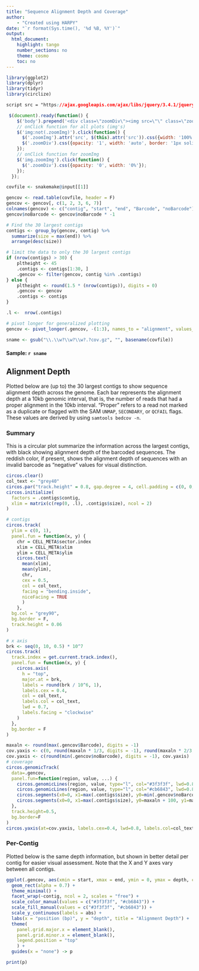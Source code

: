 ```yaml
---
title: "Sequence Alignment Depth and Coverage"
author:
    - "Created using HARPY"
date: "`r format(Sys.time(), '%d %B, %Y')`"
output:
  html_document:
    highlight: tango
    number_sections: no
    theme: cosmo
    toc: no
---
```


```r
library(ggplot2)
library(dplyr)
library(tidyr)
library(circlize)
```

```css
script src = "https://ajax.googleapis.com/ajax/libs/jquery/3.4.1/jquery.min.js"
```
```js
 $(document).ready(function() {
    $('body').prepend('<div class=\"zoomDiv\"><img src=\"\" class=\"zoomImg\"></div>');
    // onClick function for all plots (img's)
    $('img:not(.zoomImg)').click(function() {
      $('.zoomImg').attr('src', $(this).attr('src')).css({width: '100%'});
      $('.zoomDiv').css({opacity: '1', width: 'auto', border: '1px solid white', borderRadius: '5px', position: 'fixed', top: '50%', left: '50%', marginRight: '-50%', transform: 'translate(-50%, -50%)', boxShadow: '0px 0px 50px #888888', zIndex: '50', overflow: 'auto', maxHeight: '100%'});
    });
    // onClick function for zoomImg
    $('img.zoomImg').click(function() {
      $('.zoomDiv').css({opacity: '0', width: '0%'}); 
    });
  });
```

```r
covfile <- snakemake@input[[1]]

gencov <- read.table(covfile, header = F)
gencov <- gencov[, c(1, 2, 3, 6, 7)]
colnames(gencov) <- c("contig", "start", "end", "Barcode", "noBarcode")
gencov$noBarcode <- gencov$noBarcode * -1

# Find the 30 largest contigs
contigs <- group_by(gencov, contig) %>%
  summarize(size = max(end)) %>%
  arrange(desc(size))

# limit the data to only the 30 largest contigs
if (nrow(contigs) > 30) {
    pltheight <- 45
    .contigs <- contigs[1:30, ]
    .gencov <- filter(gencov, contig %in% .contigs)
} else {
    pltheight <- round(1.5 * (nrow(contigs)), digits = 0)
    .gencov <- gencov
    .contigs <- contigs
}

.l <-  nrow(.contigs)

# pivot longer for generalized plotting
gencov <- pivot_longer(.gencov, -(1:3), names_to = "alignment", values_to = "depth")

sname <- gsub("\\.\\w?\\w?\\w?.?cov.gz", "", basename(covfile))

```
#### Sample: `r sname`

## Alignment Depth {.tabset}
Plotted below are (up to) the 30 largest contigs to show sequence alignment depth across
the genome. Each bar represents the alignment depth at a 10kb genomic interval, that is, the
number of reads that had a proper alignment in the 10kb interval. "Proper" refers to a read
not marked as a duplicate or flagged with the SAM `UNMAP`, `SECONDARY`,  or `QCFAIL` flags.
These values are derived by using `samtools bedcov -n`.

### Summary
This is a circular plot summarize the information across the largest contigs, with black showing
alignment depth of the barcoded sequences. The reddish color, if present, shows the alignment depth
of sequences with an invalid barcode as "negative" values for visual distinction.
```r
circos.clear()
col_text <- "grey40"
circos.par("track.height" = 0.8, gap.degree = 4, cell.padding = c(0, 0, 0, 0))
circos.initialize(
  factors = .contigs$contig,
  xlim = matrix(c(rep(0, .l), .contigs$size), ncol = 2)
)

# contigs
circos.track(
  ylim = c(0, 1),
  panel.fun = function(x, y) {
    chr = CELL_META$sector.index
    xlim = CELL_META$xlim
    ylim = CELL_META$ylim
    circos.text(
      mean(xlim),
      mean(ylim),
      chr,
      cex = 0.5,
      col = col_text,
      facing = "bending.inside",
      niceFacing = TRUE
      )
    },
  bg.col = "grey90",
  bg.border = F,
  track.height = 0.06
)

# x axis
brk <- seq(0, 10, 0.5) * 10^7
circos.track(
  track.index = get.current.track.index(),
  panel.fun = function(x, y) {
    circos.axis(
      h = "top",
      major.at = brk,
      labels = round(brk / 10^6, 1),
      labels.cex = 0.4,
      col = col_text,
      labels.col = col_text,
      lwd = 0.7,
      labels.facing = "clockwise"
    )
  },
  bg.border = F
)

maxaln <- round(max(.gencov$Barcode), digits = -1)
cov.yaxis <- c(0, round(maxaln * 1/3, digits = -1), round(maxaln * 2/3, digits = -1), maxaln)
cov.yaxis <- c(round(min(.gencov$noBarcode), digits = -1), cov.yaxis)
# coverage
circos.genomicTrack(
  data=.gencov, 
  panel.fun=function(region, value, ...) {
    circos.genomicLines(region, value, type="l", col="#3f3f3f", lwd=0.8)
    circos.genomicLines(region, value, type="l", col="#cb6843", lwd=0.8, numeric.column = 2)
    circos.segments(x0=0, x1=max(.contigs$size), y0=min(.gencov$noBarcode)-100, y1=min(.gencov$noBarcode) - 100, lwd=0.8, lty="11", col="grey90")
    circos.segments(x0=0, x1=max(.contigs$size), y0=maxaln + 100, y1=maxaln + 100, lwd=0.8, lty="11", col="grey90")
  }, 
  track.height=0.5,
  bg.border=F
)
circos.yaxis(at=cov.yaxis, labels.cex=0.4, lwd=0.8, labels.col=col_text, col="grey30")

```

### Per-Contig
Plotted below is the same depth information, but shown in better detail per contig for easier visual assessment.
Note that the X and Y axes vary between all contigs.

```r
ggplot(.gencov, aes(xmin = start, xmax = end, ymin = 0, ymax = depth, color = alignment, fill = alignment)) +
  geom_rect(alpha = 0.7) +
  theme_minimal() +
  facet_wrap(~contig, ncol = 2, scales = "free") +
  scale_color_manual(values = c("#3f3f3f", "#cb6843")) +
  scale_fill_manual(values = c("#3f3f3f", "#cb6843")) +
  scale_y_continuous(labels = abs) +
  labs(x = "position (bp)", y = "depth", title = "Alignment Depth") +
  theme(
    panel.grid.major.x = element_blank(),
    panel.grid.minor.x = element_blank(),
    legend.position = "top"
    ) +
  guides(x = "none") -> p

print(p)
```